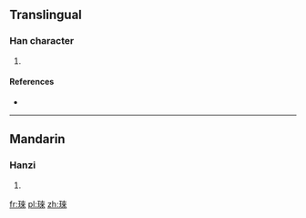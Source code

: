 ==Translingual==

===Han character===
{{Han char|rn=96|rad=玉|as=08|sn=12|four=|canj=一土木人人 (MGDOO)}}

# {{defn|Han|sort=玉08}}

====References====
* {{Han ref|kx=0734.120|dkj=21050|dj=1146.170|hdz=21120.110|uh=741C|ud=29724}}

----

==Mandarin==

===Hanzi===
{{cmn-hanzi|pin=[[lái]] ([[lai2]])|wg=lai<sup>2</sup>}}

# {{defn|lang=cmn|sort=玉08}}

[[fr:琜]]
[[pl:琜]]
[[zh:琜]]